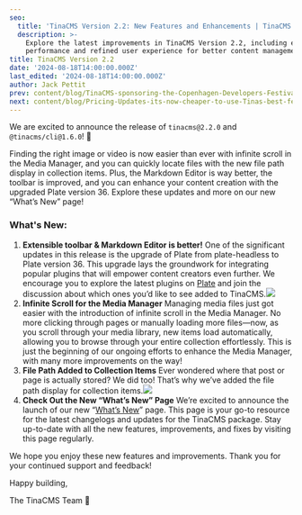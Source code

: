 ```yaml
---
seo:
  title: 'TinaCMS Version 2.2: New Features and Enhancements | TinaCMS Blog'
  description: >-
    Explore the latest improvements in TinaCMS Version 2.2, including enhanced
    performance and refined user experience for better content management.
title: TinaCMS Version 2.2
date: '2024-08-18T14:00:00.000Z'
last_edited: '2024-08-18T14:00:00.000Z'
author: Jack Pettit
prev: content/blog/TinaCMS-sponsoring-the-Copenhagen-Developers-Festival.mdx
next: content/blog/Pricing-Updates-its-now-cheaper-to-use-Tinas-best-feature-.mdx
---
```


We are excited to announce the release of `tinacms@2.2.0` and `@tinacms/cli@1.6.0`! 🚀

Finding the right image or video is now easier than ever with infinite scroll in the Media Manager, and you can quickly locate files with the new file path display in collection items. Plus, the Markdown Editor is way better, the toolbar is improved, and you can enhance your content creation with the upgraded Plate version 36. Explore these updates and more on our new “What’s New” page!

### What's New:

1. **Extensible toolbar & Markdown Editor is better!**
   One of the significant updates in this release is the upgrade of Plate from plate-headless to Plate version 36. This upgrade lays the groundwork for integrating popular plugins that will empower content creators even further. We encourage you to explore the latest plugins on [Plate](https://platejs.org/docs#plugins "Plate") and join the discussion about which ones you’d like to see added to TinaCMS.![](/img/blog/TinaCMS-Version-22/SCR-20240819-nzej_ocb7rm.png)
2. **Infinite Scroll for the Media Manager**
   Managing media files just got easier with the introduction of infinite scroll in the Media Manager. No more clicking through pages or manually loading more files—now, as you scroll through your media library, new items load automatically, allowing you to browse through your entire collection effortlessly. This is just the beginning of our ongoing efforts to enhance the Media Manager, with many more improvements on the way!
3. **File Path Added to Collection Items**
   Ever wondered where that post or page is actually stored? We did too! That’s why we’ve added the file path display for collection items.![](/img/blog/TinaCMS-Version-22/SCR-20240819-oqta-v2_yppg9t.png)
4. **Check Out the New “What’s New” Page**
   We’re excited to announce the launch of our new “[What’s New](https://tina.io/whats-new/tinacms/)” page. This page is your go-to resource for the latest changelogs and updates for the TinaCMS package. Stay up-to-date with all the new features, improvements, and fixes by visiting this page regularly.

We hope you enjoy these new features and improvements. Thank you for your continued support and feedback!

Happy building,

The TinaCMS Team 🦙

